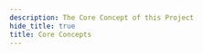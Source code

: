 ```yaml
---
description: The Core Concept of this Project
hide_title: true
title: Core Concepts 
---
```





<ComingSoon />

<!-- 
This section outlines the core concepts that ensure our publication remains a valuable and reliable resource.

## Purpose and Scope

The main objective is to deliver timely updates, comprehensive guides, and practical demos to keep you informed and supported.

- **Clear Objectives**: We aim to provide up-to-date information on new developments, features, and improvements through detailed guides and demos.
- **Broad Coverage**: From in-depth guides to hands-on demos, our content spans a wide range of topics, offering practical insights and solutions.

### User Experience (UX)

**User experience (UX)** emphasizes how visitors interact with MKX SpaceHub™. We strive to ensure that navigating our site is easy and that you can quickly access the information you need.

- **Intuitive Navigation**: Our site features a straightforward menu structure for easy access to guides, documentation, and demos.
- **Responsive Design**: MKX SpaceHub™ is optimized for all devices, ensuring a seamless experience whether you're using a desktop, tablet, or smartphone.
- **Fast Loading**: We ensure that content loads efficiently to minimize waiting times and enhance your browsing experience.

### Design and Aesthetics

**Design and aesthetics** enhance the visual appeal and usability of MKX SpaceHub™. A well-designed site helps present information clearly and attractively.

- **Consistent Visual Identity**: We use a cohesive color scheme, typography, and imagery that align with the MKX brand, ensuring a professional look.
- **Organized Layout**: Our layout is designed to highlight key updates and make navigation through guides and demos straightforward.
- **Engaging Visuals**: High-quality images and graphics complement our content, making it visually appealing and engaging.

### Content Creation

**Content creation** focuses on developing valuable and relevant guides and demos. Our goal is to provide content that meets your needs and helps you stay informed.

- **Accuracy and Relevance**: We ensure that our guides and documentation are accurate and relevant, addressing current topics and updates.
- **Regular Updates**: Our content is frequently updated to reflect the latest changes and developments, keeping you informed.
- **Clarity**: We present information in a clear and concise manner, making complex topics easy to understand.

### Personal Contribution and Branding

**Personal contribution and branding** highlight mkeithx’s role and reinforce the credibility of MKX SpaceHub™.

- **Contributor Details**: Each guide and demo includes information about mkeithx, showcasing their expertise and contributions.
- **Showcasing Work**: Our publication features practical demos and detailed guides that reflect mkeithx’s contributions and innovations.
- **Feedback and Contact**: We provide options for feedback and contact to facilitate communication and engagement with mkeithx.

### Technical Aspects

**Technical aspects** ensure that MKX SpaceHub™ is functional, secure, and optimized for discoverability.

- **SEO Practices**: We implement SEO strategies to improve the visibility of our guides and demos in search results.
- **Security**: Our site uses HTTPS and other security measures to protect your data and ensure a safe browsing experience.
- **Analytics**: We use analytics tools to monitor site performance and user interactions, enabling us to make data-driven improvements.

### Conclusion

By focusing on these core concepts—purpose and scope, user experience, design and aesthetics, content creation, personal contribution, and technical aspects—MKX SpaceHub™ delivers a clear, engaging, and reliable resource for the latest updates, guides, documentation, and demos from mkeithx. -->
